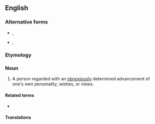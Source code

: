 {{also|smartass|smart-ass}}
==English==

===Alternative forms===
* {{l|en|smart arse}}, {{l|en|smartarse}}
* {{l|en|smartass}}, {{l|en|smart-ass}}

===Etymology===
{{suffix|en|smart|ass}}


===Noun===
{{en-noun}}

# {{lb|en|slang|sometimes|vulgar}} A person regarded with an [[obnoxiously]] determined advancement of one's own personality, wishes, or views.
#: {{syn|en|know-it-all|smart aleck|wiseacre|Thesaurus:know-it-all}}

====Related terms====
* {{l|en|hard-ass}}

====Translations====
{{trans-see|one promoting his own personality, wishes or views|smartass}}